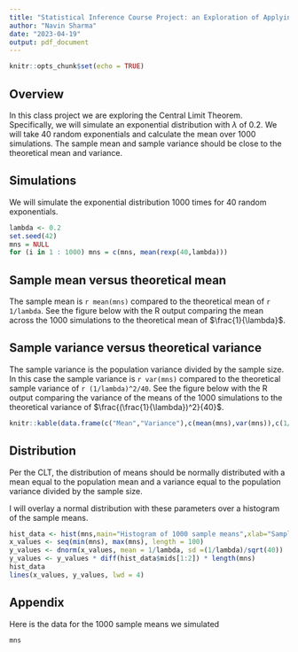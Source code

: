 ```yaml
---
title: "Statistical Inference Course Project: an Exploration of Applying the Central Limit Theorem to a Exponential Distribution"
author: "Navin Sharma"
date: "2023-04-19"
output: pdf_document
---
```


```r
knitr::opts_chunk$set(echo = TRUE)
```

## Overview
In this class project we are exploring the Central Limit Theorem. Specifically, we will simulate an exponential distribution with $\lambda$ of 0.2. We will take 40 random exponentials and calculate the mean over 1000 simulations. The sample mean and sample variance should be close to the theoretical mean and variance.

## Simulations
We will simulate the exponential distribution 1000 times for 40 random exponentials.
```r
lambda <- 0.2
set.seed(42)
mns = NULL
for (i in 1 : 1000) mns = c(mns, mean(rexp(40,lambda)))
```

## Sample mean versus theoretical mean
The sample mean is `r mean(mns)` compared to the theoretical mean of `r 1/lambda`. See the figure below with the R output comparing the mean across the 1000 simulations to the theoretical mean of $\frac{1}{\lambda}$.

## Sample variance versus theoretical variance
The sample variance is the population variance divided by the sample size. In this case the sample variance is `r var(mns)` compared to the theoretical sample variance of `r (1/lambda)^2/40`. See the figure below with the R output comparing the variance of the means of the 1000 simulations to the theoretical variance of $\frac{(\frac{1}{\lambda})^2}{40}$.

```r
knitr::kable(data.frame(c("Mean","Variance"),c(mean(mns),var(mns)),c(1/lambda,(1/lambda)^2/40)),col.names=c("Statistic","Sample","Theoretical"),caption = "Figure: Comparison of Sample and Theoretical Statistics")
```

## Distribution

Per the CLT, the distribution of means should be normally distributed with a mean equal to the population mean and a variance equal to the population variance divided by the sample size.

I will overlay a normal distribution with these parameters over a histogram of the sample means.

```r
hist_data <- hist(mns,main="Histogram of 1000 sample means",xlab="Sample Mean")
x_values <- seq(min(mns), max(mns), length = 100)
y_values <- dnorm(x_values, mean = 1/lambda, sd =(1/lambda)/sqrt(40)) 
y_values <- y_values * diff(hist_data$mids[1:2]) * length(mns)
hist_data
lines(x_values, y_values, lwd = 4)
```

## Appendix

Here is the data for the 1000 sample means we simulated
```r
mns
```
